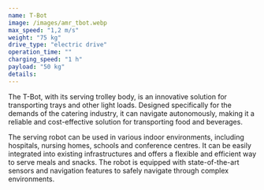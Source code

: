 ```yaml
---
name: T-Bot
image: /images/amr_tbot.webp
max_speed: "1,2 m/s"
weight: "75 kg"
drive_type: "electric drive"
operation_time: ""
charging_speed: "1 h"
payload: "50 kg"
details:
---
```

The T-Bot, with its serving trolley body, is an innovative solution for transporting trays and other light loads. Designed specifically for the demands of the catering industry, it can navigate autonomously, making it a reliable and cost-effective solution for transporting food and beverages.

The serving robot can be used in various indoor environments, including hospitals, nursing homes, schools and conference centres. It can be easily integrated into existing infrastructures and offers a flexible and efficient way to serve meals and snacks. The robot is equipped with state-of-the-art sensors and navigation features to safely navigate through complex environments.
